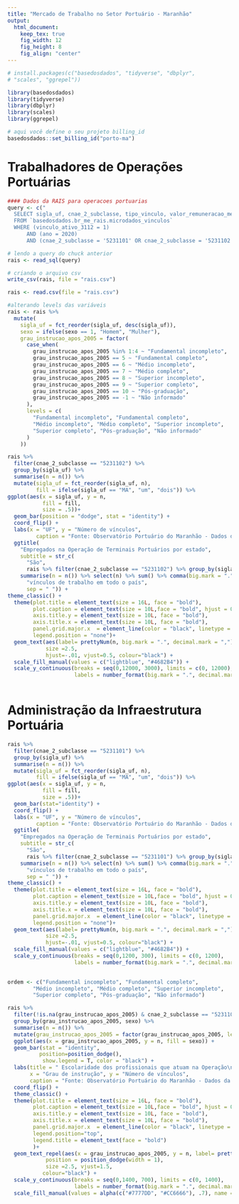 ```yaml
---
title: "Mercado de Trabalho no Setor Portuário - Maranhão"
output: 
  html_document:
    keep_tex: true
    fig_width: 12
    fig_height: 8
    fig_align: "center"
---
```



```r
# install.packages(c("basedosdados", "tidyverse", "dbplyr",
# "scales", "ggrepel"))

library(basedosdados)
library(tidyverse)
library(dbplyr)
library(scales)
library(ggrepel)

# aqui você define o seu projeto billing_id
basedosdados::set_billing_id("porto-ma")
```

# Trabalhadores de Operações Portuárias
```r
#### Dados da RAIS para operacoes portuarias 
query <- c("
  SELECT sigla_uf, cnae_2_subclasse, tipo_vinculo, valor_remuneracao_media, sexo, grau_instrucao_apos_2005, cbo_2002
  FROM `basedosdados.br_me_rais.microdados_vinculos`
  WHERE (vinculo_ativo_3112 = 1) 
      AND (ano = 2020) 
      AND (cnae_2_subclasse = '5231101' OR cnae_2_subclasse = '5231102')")

# lendo a query do chuck anterior
rais <- read_sql(query)

# criando o arquivo csv
write_csv(rais, file = "rais.csv")
```


```r
rais <- read.csv(file = "rais.csv")

```

```r

#alterando levels das variáveis
rais <- rais %>% 
  mutate( 
    sigla_uf = fct_reorder(sigla_uf, desc(sigla_uf)), 
    sexo = ifelse(sexo == 1, "Homem", "Mulher"), 
    grau_instrucao_apos_2005 = factor( 
      case_when( 
        grau_instrucao_apos_2005 %in% 1:4 ~ "Fundamental incompleto", 
        grau_instrucao_apos_2005 == 5 ~ "Fundamental completo", 
        grau_instrucao_apos_2005 == 6 ~ "Médio incompleto", 
        grau_instrucao_apos_2005 == 7 ~ "Médio completo",
        grau_instrucao_apos_2005 == 8 ~ "Superior incompleto", 
        grau_instrucao_apos_2005 == 9 ~ "Superior completo", 
        grau_instrucao_apos_2005 == 10 ~ "Pós-graduação", 
        grau_instrucao_apos_2005 == -1 ~ "Não informado"
      ), 
      levels = c( 
        "Fundamental incompleto", "Fundamental completo", 
        "Médio incompleto", "Médio completo", "Superior incompleto",
        "Superior completo", "Pós-graduação", "Não informado"
      ) 
    ))

```


```r
rais %>%
  filter(cnae_2_subclasse == "5231102") %>% 
  group_by(sigla_uf) %>% 
  summarise(n = n()) %>% 
  mutate(sigla_uf = fct_reorder(sigla_uf, n),
         fill = ifelse(sigla_uf == "MA", "um", "dois")) %>%
ggplot(aes(x = sigla_uf, y = n,
           fill = fill, 
           size = .5))+
  geom_bar(position = "dodge", stat = "identity") +
  coord_flip() +
  labs(x = "UF", y = "Número de vínculos",
         caption = "Fonte: Observatório Portuário do Maranhão - Dados da RAIS 2000") +
  ggtitle(
    "Empregados na Operação de Terminais Portuários por estado", 
    subtitle = str_c(
      "São",
      rais %>% filter(cnae_2_subclasse == "5231102") %>% group_by(sigla_uf) %>% 
    summarise(n = n()) %>% select(n) %>% sum() %>% comma(big.mark = ".", decimal.mark = ","),
      "vínculos de trabalho em todo o país",
      sep = " ")) +
theme_classic() +
  theme(plot.title = element_text(size = 16L, face = "bold"),
        plot.caption = element_text(size = 10L,face = "bold", hjust = 0), 
        axis.title.y = element_text(size = 10L, face = "bold"), 
        axis.title.x = element_text(size = 10L, face = "bold"),
        panel.grid.major.x  = element_line(color = "black", linetype = 3, size = 0.1),
        legend.position = "none")+
  geom_text(aes(label= prettyNum(n, big.mark = ".", decimal.mark = ",")), 
            size =2.5,  
            hjust=-.01, vjust=0.5, colour="black") +
  scale_fill_manual(values = c("lightblue", "#4682B4")) +
  scale_y_continuous(breaks = seq(0,12000, 3000), limits = c(0, 12000),
                     labels = number_format(big.mark = ".", decimal.mark = ","))
  
```


# Administração da Infraestrutura Portuária

```r
rais %>%
  filter(cnae_2_subclasse == "5231101") %>% 
  group_by(sigla_uf) %>% 
  summarise(n = n()) %>% 
  mutate(sigla_uf = fct_reorder(sigla_uf, n),
         fill = ifelse(sigla_uf == "MA", "um", "dois")) %>%
ggplot(aes(x = sigla_uf, y = n,
           fill = fill, 
           size = .5))+
  geom_bar(stat="identity") +
  coord_flip() +
  labs(x = "UF", y = "Número de vínculos",
         caption = "Fonte: Observatório Portuário do Maranhão - Dados da RAIS 2000") +
  ggtitle(
    "Empregados na Operação de Terminais Portuários por estado", 
    subtitle = str_c(
      "São",
      rais %>% filter(cnae_2_subclasse == "5231101") %>% group_by(sigla_uf) %>% 
    summarise(n = n()) %>% select(n) %>% sum() %>% comma(big.mark = ".", decimal.mark = ","),
      "vínculos de trabalho em todo o país",
      sep = " ")) +
theme_classic() +
  theme(plot.title = element_text(size = 16L, face = "bold"),
        plot.caption = element_text(size = 10L,face = "bold", hjust = 0), 
        axis.title.y = element_text(size = 10L, face = "bold"), 
        axis.title.x = element_text(size = 10L, face = "bold"),
        panel.grid.major.x  = element_line(color = "black", linetype = 3, size = 0.1),
        legend.position = "none")+
  geom_text(aes(label= prettyNum(n, big.mark = ".", decimal.mark = ",")), 
            size =2.5,  
            hjust=-.01, vjust=0.5, colour="black") +
  scale_fill_manual(values = c("lightblue", "#4682B4")) +
  scale_y_continuous(breaks = seq(0,1200, 300), limits = c(0, 1200),
                     labels = number_format(big.mark = ".", decimal.mark = ","))
  
```

```r
ordem <- c("Fundamental incompleto", "Fundamental completo", 
        "Médio incompleto", "Médio completo", "Superior incompleto",
        "Superior completo", "Pós-graduação", "Não informado")

rais %>%
  filter(!is.na(grau_instrucao_apos_2005) & cnae_2_subclasse == "5231101") %>%
  group_by(grau_instrucao_apos_2005, sexo) %>% 
  summarise(n = n()) %>% 
  mutate(grau_instrucao_apos_2005 = factor(grau_instrucao_apos_2005, levels = ordem)) %>%
  ggplot(aes(x = grau_instrucao_apos_2005, y = n, fill = sexo)) +
  geom_bar(stat = "identity", 
          position=position_dodge(), 
           show.legend = T, color = "black") +
  labs(title = " Escolaridade dos profissionais que atuam na Operação\nde Terminais Portuários no Brasil por sexo",
       x = "Grau de instrução", y = "Número de vínculos",
       caption = "Fonte: Observatório Portuário do Maranhão - Dados da RAIS 2000") +
  coord_flip() +
  theme_classic() +
  theme(plot.title = element_text(size = 16L, face = "bold"),
        plot.caption = element_text(size = 10L,face = "bold", hjust = 0), 
        axis.title.y = element_text(size = 10L, face = "bold"), 
        axis.title.x = element_text(size = 10L, face = "bold"),
        panel.grid.major.x  = element_line(color = "black", linetype = 3, size = 0.1),
        legend.position="top",
        legend.title = element_text(face = "bold")
        )+
  geom_text_repel(aes(x = grau_instrucao_apos_2005, y = n, label= prettyNum(n, big.mark = ".", decimal.mark = ",")),
            position = position_dodge(width = 1),
            size =2.5, vjust=1.5,
           colour="black") +
  scale_y_continuous(breaks = seq(0,1400, 700), limits = c(0, 1400),
                     labels = number_format(big.mark = ".", decimal.mark = ",")) +
  scale_fill_manual(values = alpha(c("#7777DD", "#CC6666"), .7), name = "Sexo")

```

